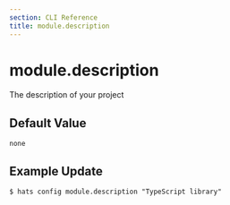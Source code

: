 ```yaml
---
section: CLI Reference
title: module.description
---
```


# module.description

The description of your project

## Default Value

`none`

## Example Update

```
$ hats config module.description "TypeScript library"
```
